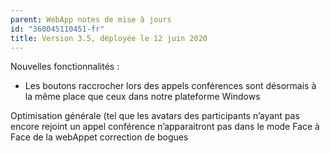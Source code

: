 ```yaml
---
parent: WebApp notes de mise à jours
id: "360045110451-fr"
title: Version 3.5, déployée le 12 juin 2020
---
```

Nouvelles fonctionnalités :

- Les boutons raccrocher lors des appels conférences sont désormais à la même place que ceux dans notre plateforme Windows

Optimisation générale (tel que les avatars des participants n’ayant pas encore rejoint un appel conférence n’apparaitront pas dans le mode Face à Face de la webAppet correction de bogues

